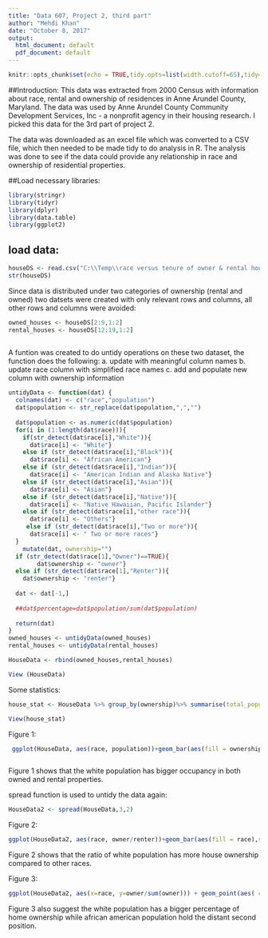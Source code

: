 ---
title: "Data 607, Project 2, third part"
author: "Mehdi Khan"
date: "October 8, 2017"
output:
  html_document: default
  pdf_document: default
---

```{r setup, include=FALSE}
knitr::opts_chunk$set(echo = TRUE,tidy.opts=list(width.cutoff=65),tidy=TRUE)
```

##Introduction:
This data was extracted from 2000 Census with information about race, rental and ownership of residences in Anne Arundel County, Maryland. The data was used by Anne Arundel County Community Development Services, Inc - a nonprofit agency in their housing research. I picked this data for the 3rd part of project 2.    

The data was downloaded as an excel file which was converted to a CSV file, which then needed to be made tidy to do analysis in R. The analysis was done to see if the data could provide any relationship in race and ownership of residential properties.

##Load necessary libraries:
```{r}
library(stringr)
library(tidyr)
library(dplyr)
library(data.table)
library(ggplot2)
```

## load data:
```{r}
houseDS <- read.csv("C:\\Temp\\race versus tenure of owner & rental housing units.csv", sep = ",",stringsAsFactors = FALSE, fill = TRUE)
str(houseDS)
```
Since data is distributed under two categories of ownership (rental and owned) two datsets were created with only relevant rows and columns, all other rows and columns were avoided:
```{r}
owned_houses <- houseDS[2:9,1:2]
rental_houses <- houseDS[12:19,1:2]
 
```
A funtion was created to do untidy operations on these two dataset, the function does the following:
a. update with meaningful column names
b. update race column with simplified race names
c. add and populate new column with ownership information
```{r}
untidyData <- function(dat) {
  colnames(dat) <- c("race","population")
  dat$population <- str_replace(dat$population,",","")
  
  dat$population <- as.numeric(dat$population)
  for(i in (1:length(dat$race))){
    if(str_detect(dat$race[i],"White")){
      dat$race[i] <- "White"}
    else if (str_detect(dat$race[i],"Black")){
      dat$race[i] <- "African American"}
    else if (str_detect(dat$race[i],"Indian")){
      dat$race[i] <- "American Indian and Alaska Native"}
    else if (str_detect(dat$race[i],"Asian")){
      dat$race[i] <- "Asian"}
    else if (str_detect(dat$race[i],"Native")){
      dat$race[i] <- "Native Hawaiian, Pacific Islander"}
    else if (str_detect(dat$race[i],"other race")){
      dat$race[i] <- "Others"}
     else if (str_detect(dat$race[i],"Two or more")){
      dat$race[i] <- " Two or more races"}
  }
    mutate(dat, ownership="")
  if (str_detect(dat$race[1],"Owner")==TRUE){
        dat$ownership <- "owner"}
  else if (str_detect(dat$race[1],"Renter")){
    dat$ownership <- "renter"}
    
  dat <- dat[-1,]
  
  ##dat$percentage=dat$population/sum(dat$population)
  
  return(dat)
}
owned_houses <- untidyData(owned_houses)
rental_houses <- untidyData(rental_houses)

HouseData <- rbind(owned_houses,rental_houses)

View (HouseData)

```

Some statistics:
```{r}

house_stat <- HouseData %>% group_by(ownership)%>% summarise(total_population=sum(population),max_population = max(population),race_max_occupancy=race[which.max(population)],min_population = min(population),race_min_occupancy=race[which.min(population)])

View(house_stat)
```
Figure 1:
```{r}
 ggplot(HouseData, aes(race, population))+geom_bar(aes(fill = ownership),stat = "identity", position = "dodge") + labs(title = "Occupancy of residence by race and ownership  ", y = "Population")+theme(axis.text.x=element_text(angle=45,hjust=1))



```
Figure 1 shows that the white population has bigger occupancy in both owned and rental properties.

spread function is used to untidy the data again:
```{r}
HouseData2 <- spread(HouseData,3,2)

```
Figure 2:
```{r}
ggplot(HouseData2, aes(race, owner/renter))+geom_bar(aes(fill = race),stat = "identity", position = "dodge") + labs(title = "Occupancy of residence by race and ownership  ", y = "owner renter ratio")+theme(axis.text.x=element_blank())

```
Figure 2 shows that the ratio of white population has more house ownership compared to other races.

Figure 3:
```{r}
ggplot(HouseData2, aes(x=race, y=owner/sum(owner))) + geom_point(aes( color=race, size=owner))+ labs(title = "Ratio house ownership by race", y="ownership ratio") +theme(axis.text.x=element_blank())

```
Figure 3 also suggest the white population has a bigger percentage of home ownership while african american population hold the distant second position.
